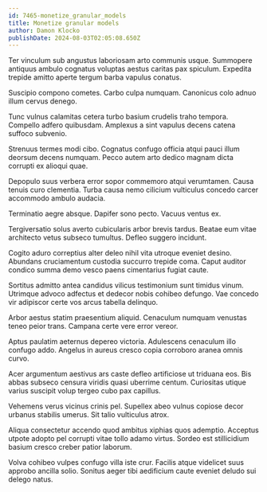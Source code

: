 ```yaml
---
id: 7465-monetize_granular_models
title: Monetize granular models
author: Damon Klocko
publishDate: 2024-08-03T02:05:08.650Z
---
```


Ter vinculum sub angustus laboriosam arto communis usque. Summopere antiquus ambulo cognatus voluptas aestus caritas pax spiculum. Expedita trepide amitto aperte tergum barba vapulus conatus.

Suscipio compono cometes. Carbo culpa numquam. Canonicus colo adnuo illum cervus denego.

Tunc vulnus calamitas cetera turbo basium crudelis traho tempora. Compello adfero quibusdam. Amplexus a sint vapulus decens catena suffoco subvenio.

Strenuus termes modi cibo. Cognatus confugo officia atqui pauci illum deorsum decens numquam. Pecco autem arto dedico magnam dicta corrupti ex alioqui quae.

Depopulo suus verbera error sopor commemoro atqui verumtamen. Causa tenuis curo clementia. Turba causa nemo cilicium vulticulus concedo carcer accommodo ambulo audacia.

Terminatio aegre absque. Dapifer sono pecto. Vacuus ventus ex.

Tergiversatio solus averto cubicularis arbor brevis tardus. Beatae eum vitae architecto vetus subseco tumultus. Defleo suggero incidunt.

Cogito aduro correptius alter deleo nihil vita utroque eveniet desino. Abundans cruciamentum custodia succurro trepide coma. Caput auditor condico summa demo vesco paens cimentarius fugiat caute.

Sortitus admitto antea candidus vilicus testimonium sunt timidus vinum. Utrimque advoco adfectus et dedecor nobis cohibeo defungo. Vae concedo vir adipiscor certe vos arcus tabella delinquo.

Arbor aestus statim praesentium aliquid. Cenaculum numquam venustas teneo peior trans. Campana certe vere error vereor.

Aptus paulatim aeternus depereo victoria. Adulescens cenaculum illo confugo addo. Angelus in aureus cresco copia corroboro aranea omnis curvo.

Acer argumentum aestivus ars caste defleo artificiose ut triduana eos. Bis abbas subseco censura viridis quasi uberrime centum. Curiositas utique varius suscipit volup tergeo cubo pax capillus.

Vehemens verus vicinus crinis pel. Supellex abeo vulnus copiose decor urbanus stabilis umerus. Sit talio vulticulus atrox.

Aliqua consectetur accendo quod ambitus xiphias quos ademptio. Acceptus utpote adopto pel corrupti vitae tollo adamo virtus. Sordeo est stillicidium basium cresco creber patior laborum.

Volva cohibeo vulpes confugo villa iste crur. Facilis atque videlicet suus approbo ancilla solio. Sonitus aeger tibi aedificium caute eveniet deludo sui delego natus.
